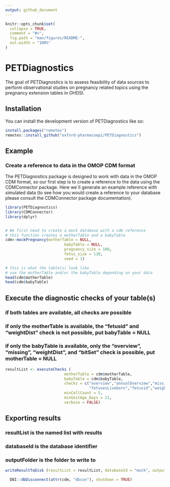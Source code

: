 ```yaml
---
output: github_document
---
```


<!-- README.md is generated from README.Rmd. Please edit that file -->

```r
knitr::opts_chunk$set(
  collapse = TRUE,
  comment = "#>",
  fig.path = "man/figures/README-",
  out.width = "100%"
)
```

# PETDiagnostics

<!-- badges: start -->
<!-- badges: end -->

The goal of PETDiagnostics is to assess feasibility of data sources to perform observational studies on pregnancy related topics using the pregnancy extension tables in OHDSI.

## Installation

You can install the development version of PETDiagnostics like so:

```r
install.packages("remotes")
remotes::install_github("oxford-pharmacoepi/PETDiagnostics")
```

## Example
### Create a reference to data in the OMOP CDM format

The PETDiagnostics package is designed to work with data in the OMOP CDM format, so our first step is to create a reference to the data using the CDMConnector package. Here we´ll generate an example reference with simulated data (to see how you would create a reference to your database please consult the CDMConnector package documentation).

```r
library(PETDiagnostics)
library(CDMConnector)
library(dplyr)


# We first need to create a mock database with a cdm reference
# this function creates a motherTable and a babyTable
cdm<-mockPregnancy(motherTable = NULL,
                          babyTable = NULL,
                          pregnancy_size = 100,
                          fetus_size = 110,
                          seed = 1)

# this is what the table(s) look like
# use the motherTable and/or the babyTable depending on your data
head(cdm$motherTable)
head(cdm$babyTable)
```

## Execute the diagnostic checks of your table(s)
### if both tables are available, all checks are possible
### if only the motherTable is available, the "fetusid" and "weightDist" check is not possible, put babyTable = NULL
### if only the babyTable is available, only the "overview", "missing", "weightDist", and "bitSet" check is possible, put motherTable = NULL


```r
resultList <- executeChecks (
                          motherTable = cdm$motherTable,               
                          babyTable = cdm$babyTable,                  
                          checks = c("overview","annualOverview","missing", "unknown","gestationalAge","datesAgeDist","outcomeMode",
                                     "fetusesLiveborn","fetusid","weightDist","bitSet"),                       
                          minCellCount = 5,
                          minGestAge_Days = 21,
                          verbose = FALSE)
```
## Exporting results
### resultList is the named list with results
### databaseId is the database identifier
### outputFolder is the folder to write to

```r
writeResultToDisk (resultList = resultList, databaseId = "mock", outputFolder = tempdir())
```

```r
  DBI::dbDisconnect(attr(cdm, "dbcon"), shutdown = TRUE)
```
